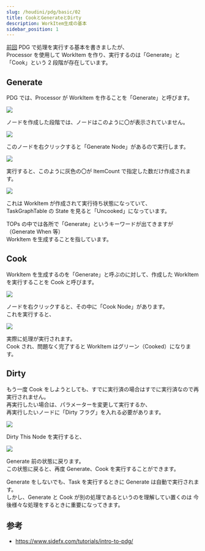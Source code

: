 ```yaml
---
slug: /houdini/pdg/basic/02
title: CookとGenerateとDirty
description: WorkItem生成の基本
sidebar_position: 1
---
```


[前回](/houdini/pdg/basic/02) PDG で処理を実行する基本を書きましたが、  
Processor を使用して WorkItem を作り、実行するのは「Generate」と「Cook」という 2 段階が存在しています。

## Generate

PDG では、Processor が WorkItem を作ることを「Generate」と呼びます。

![](https://gyazo.com/f27885fb6d447055e56af0b01cff2426.png)

ノードを作成した段階では、ノードはこのように〇が表示されていません。

![](https://gyazo.com/2ad584c954773debae19e36a41972fa1.png)

このノードを右クリックすると「Generate Node」があるので実行します。

![](https://gyazo.com/1336b65a2e522ad146581c90a28452b9.png)

実行すると、このように灰色の〇が ItemCount で指定した数だけ作成されます。

![](https://gyazo.com/6347f9b65822993e8875960201fb4234.png)

これは WorkItem が作成されて実行待ち状態になっていて、  
TaskGraphTable の State を見ると「Uncooked」になっています。

TOPs の中では各所で「Generate」というキーワードが出てきますが（Generate When 等）  
WorkItem を生成することを指しています。

## Cook

WorkItem を生成するのを「Generate」と呼ぶのに対して、作成した WorkItem を実行することを Cook と呼びます。

![](https://gyazo.com/71628bba2e6eb31ee72da6fff0a9d015.png)

ノードを右クリックすると、その中に「Cook Node」があります。  
これを実行すると、

![](https://gyazo.com/ef8055d517788730baa621af6b343460.png)

実際に処理が実行されます。  
Cook され、問題なく完了すると WorkItem はグリーン（Cooked）になります。

## Dirty

もう一度 Cook をしようとしても、すでに実行済の場合はすでに実行済なので再実行されません。  
再実行したい場合は、パラメーターを変更して実行するか、  
再実行したいノードに「Dirty フラグ」を入れる必要があります。

![](https://gyazo.com/dbd60418acdf44ea8150b94555881ebd.png)

Dirty This Node を実行すると、

![](https://gyazo.com/d261dcdeef38719f5826a7e431eae624.png)

Generate 前の状態に戻ります。  
この状態に戻ると、再度 Generate、Cook を実行することができます。

Generate をしないでも、Task を実行するときに Generate は自動で実行されます。  
しかし、Generate と Cook が別の処理であるというのを理解してい置くのは
今後様々な処理をするときに重要になってきます。

## 参考

-   https://www.sidefx.com/tutorials/intro-to-pdg/
